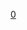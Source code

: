 {{catnav|頁面分類|總類|維基百科模板|按内容分类的模板}}
{{Catnav|頁面分類|總類}}

{{Template category}}

[[Category:按内容分类的模板|0]]